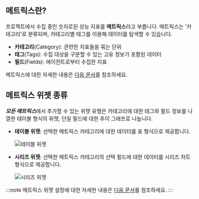 ## 메트릭스란?

프로젝트에서 수집 중인 숫자로된 성능 지표를 **메트릭스**라고 부릅니다. 메트릭스는 '카테고리'로 분류되며, 카테고리별 태그를 이용해 데이터를 탐색할 수 있습니다.

* **카테고리**(Category): 관련한 지표들을 묶는 단위
* **태그**(Tags): 수집 대상을 구분할 수 있는 고유 정보가 포함된 데이터
* **필드**(Fields): 에이전트로부터 수집한 지표

메트릭스에 대한 자세한 내용은 [다음 문서](../metrics/common-metrics-intro)를 참조하세요.

## 메트릭스 위젯 종류

***모든 메트릭스***에서 추가할 수 있는 위젯 유형은 카테고리에 대한 태그와 필드 정보를 나열한 테이블 형식의 위젯, 단일 필드에 대한 추이 그래프로 나눕니다.

* **테이블 위젯**: 선택한 메트릭스 카테고리에 대한 데이터를 표 형식으로 제공합니다.

    ![테이블 위젯](/img/metric-widget-table.png)

* **시리즈 위젯**: 선택한 메트릭스 카테고리의 선택 필드에 대한 데이터를 시리즈 차트 형식으로 제공합니다.

    ![시리즈 위젯](/img/metric-widget-series.png)

:::note
메트릭스 위젯 설정에 대한 자세한 내용은 [다음 문서](flexboard-widget-manage#changedata-metric-widget)를 참조하세요.
:::
